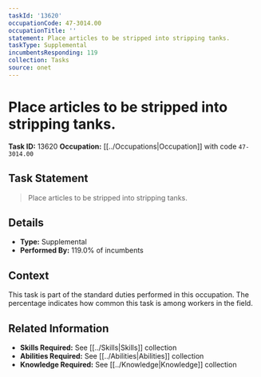 ```yaml
---
taskId: '13620'
occupationCode: 47-3014.00
occupationTitle: ''
statement: Place articles to be stripped into stripping tanks.
taskType: Supplemental
incumbentsResponding: 119
collection: Tasks
source: onet
---
```

# Place articles to be stripped into stripping tanks.

**Task ID:** 13620
**Occupation:** [[../Occupations|Occupation]] with code `47-3014.00`

## Task Statement

> Place articles to be stripped into stripping tanks.

## Details

- **Type:** Supplemental
- **Performed By:** 119.0% of incumbents

## Context

This task is part of the standard duties performed in this occupation. The percentage indicates how common this task is among workers in the field.

## Related Information

- **Skills Required:** See [[../Skills|Skills]] collection
- **Abilities Required:** See [[../Abilities|Abilities]] collection
- **Knowledge Required:** See [[../Knowledge|Knowledge]] collection
